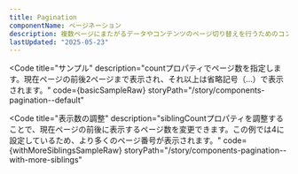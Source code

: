 ```yaml
---
title: Pagination
componentName: ページネーション
description: 複数ページにまたがるデータやコンテンツのページ切り替えを行うためのコンポーネントです。
lastUpdated: "2025-05-23"
---
```




<Code
  title="サンプル"
  description="countプロパティでページ数を指定します。現在ページの前後2ページまで表示され、それ以上は省略記号（…）で表示されます。"
  code={basicSampleRaw}
  storyPath="/story/components-pagination--default"
>
  <BasicSample client:load />
</Code>

<Code
  title="表示数の調整"
  description="siblingCountプロパティを調整することで、現在ページの前後に表示するページ数を変更できます。この例では4に設定しているため、より多くのページ番号が表示されます。"
  code={withMoreSiblingsSampleRaw}
  storyPath="/story/components-pagination--with-more-siblings"
>
  <WithMoreSiblingsSample client:load />
</Code>

